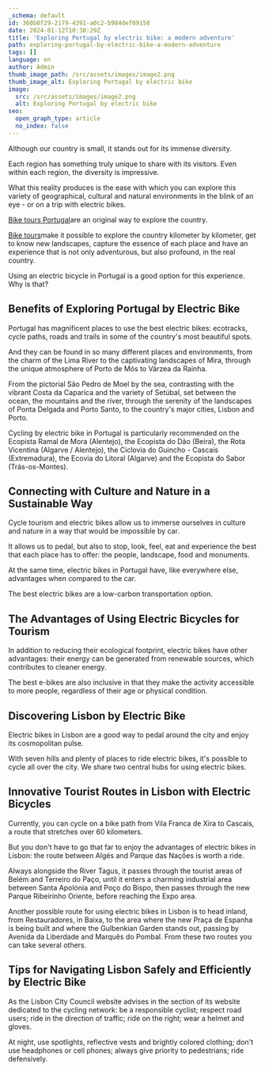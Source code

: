 ```yaml
---
_schema: default
id: 360b8f29-2179-4391-a0c2-b984def09158
date: 2024-01-12T10:38:29Z
title: 'Exploring Portugal by electric bike: a modern adventure'
path: exploring-portugal-by-electric-bike-a-modern-adventure
tags: []
language: en
author: Admin
thumb_image_path: /src/assets/images/image2.png
thumb_image_alt: Exploring Portugal by electric bike
image:
  src: /src/assets/images/image2.png
  alt: Exploring Portugal by electric bike
seo:
  open_graph_type: article
  no_index: false
---
```

Although our country is small, it stands out for its immense diversity.

Each region has something truly unique to share with its visitors. Even within
each region, the diversity is impressive.

What this reality produces is the ease with which you can explore this variety
of geographical, cultural and natural environments in the blink of an eye - or
on a trip with electric bikes.

[Bike tours Portugal](https://topbiketoursportugal.com/)are an original way to
explore the country.

[Bike tours](https://topbiketoursportugal.com/)make it possible to explore the
country kilometer by kilometer, get to know new landscapes, capture the essence
of each place and have an experience that is not only adventurous, but also
profound, in the real country.

Using an electric bicycle in Portugal is a good option for this experience. Why
is that?

## Benefits of Exploring Portugal by Electric Bike

Portugal has magnificent places to use the best electric bikes: ecotracks, cycle
paths, roads and trails in some of the country's most beautiful spots.

And they can be found in so many different places and environments, from the
charm of the Lima River to the captivating landscapes of Mira, through the
unique atmosphere of Porto de Mós to Várzea da Rainha.

From the pictorial São Pedro de Moel by the sea, contrasting with the vibrant
Costa da Caparica and the variety of Setúbal, set between the ocean, the
mountains and the river, through the serenity of the landscapes of Ponta Delgada
and Porto Santo, to the country's major cities, Lisbon and Porto.

Cycling by electric bike in Portugal is particularly recommended on the Ecopista
Ramal de Mora (Alentejo), the Ecopista do Dão (Beira), the Rota Vicentina
(Algarve / Alentejo), the Ciclovia do Guincho - Cascais (Extremadura), the
Ecovia do Litoral (Algarve) and the Ecopista do Sabor (Trás-os-Montes).

## Connecting with Culture and Nature in a Sustainable Way

Cycle tourism and electric bikes allow us to immerse ourselves in culture and
nature in a way that would be impossible by car.

It allows us to pedal, but also to stop, look, feel, eat and experience the best
that each place has to offer: the people, landscape, food and monuments.

At the same time, electric bikes in Portugal have, like everywhere else,
advantages when compared to the car.

The best electric bikes are a low-carbon transportation option.

## The Advantages of Using Electric Bicycles for Tourism

In addition to reducing their ecological footprint, electric bikes have other
advantages: their energy can be generated from renewable sources, which
contributes to cleaner energy.

The best e-bikes are also inclusive in that they make the activity accessible to
more people, regardless of their age or physical condition.

## Discovering Lisbon by Electric Bike

Electric bikes in Lisbon are a good way to pedal around the city and enjoy its
cosmopolitan pulse.

With seven hills and plenty of places to ride electric bikes, it's possible to
cycle all over the city. We share two central hubs for using electric bikes.

## Innovative Tourist Routes in Lisbon with Electric Bicycles

Currently, you can cycle on a bike path from Vila Franca de Xira to Cascais, a
route that stretches over 60 kilometers.

But you don't have to go that far to enjoy the advantages of electric bikes in
Lisbon: the route between Algés and Parque das Nações is worth a ride.

Always alongside the River Tagus, it passes through the tourist areas of Belém
and Terreiro do Paço, until it enters a charming industrial area between Santa
Apolónia and Poço do Bispo, then passes through the new Parque Ribeirinho
Oriente, before reaching the Expo area.

Another possible route for using electric bikes in Lisbon is to head inland,
from Restauradores, in Baixa, to the area where the new Praça de Espanha is
being built and where the Gulbenkian Garden stands out, passing by Avenida da
Liberdade and Marquês do Pombal. From these two routes you can take several
others.

## Tips for Navigating Lisbon Safely and Efficiently by Electric Bike

As the Lisbon City Council website advises in the section of its website
dedicated to the cycling network: be a responsible cyclist; respect road users;
ride in the direction of traffic; ride on the right; wear a helmet and gloves.

At night, use spotlights, reflective vests and brightly colored clothing; don't
use headphones or cell phones; always give priority to pedestrians; ride
defensively.